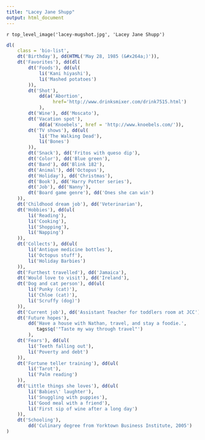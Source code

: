 ```yaml
---
title: "Lacey Jane Shupp"
output: html_document
---
```


`r top_level_image('lacey-mugshot.jpg', 'Lacey Jane Shupp')`

```r
dl(
    class = 'bio-list',
    dt('Birthday'), dd(HTML('May 28, 1985 (&#x264a;)')),
    dt('Favorites'), dd(dl(
        dt('Foods'), dd(ul(
            li('Kani hiyashi'),
            li('Mashed potatoes')
        )),
        dt('Shot'),
            dd(a('Abortion',
                 href='http://www.drinksmixer.com/drink7515.html')
            ),
        dt('Wine'), dd('Moscato'),
        dt('Vacation spot'),
            dd(a('Knoebels', href = 'http://www.knoebels.com/')),
        dt('TV shows'), dd(ul(
            li('The Walking Dead'),
            li('Bones')
        )),
        dt('Snack'), dd('Fritos with queso dip'),
        dt('Color'), dd('Blue green'),
        dt('Band'), dd('Blink 182'),
        dt('Animal'), dd('Octopus'),
        dt('Holiday'), dd('Christmas'),
        dt('Book'), dd('Harry Potter series'),
        dt('Job'), dd('Nanny'),
        dt('Board game genre'), dd('Ones she can win')
    )),
    dt('Childhood dream job'), dd('Veterinarian'),
    dt('Hobbies'), dd(ul(
        li('Reading'),
        li('Cooking'),
        li('Shopping'),
        li('Napping')
    )),
    dt('Collects'), dd(ul(
        li('Antique medicine bottles'),
        li('Octopus stuff'),
        li('Holiday Barbies')
    )),
    dt('Furthest travelled'), dd('Jamaica'),
    dt('Would love to visit'), dd('Ireland'),
    dt('Dog and cat person'), dd(ul(
        li('Punky (cat)'),
        li('Chloe (cat)'),
        li('Scruffy (dog)')
    )),
    dt('Current job'), dd('Assistant Teacher for toddlers room at JCC'),
    dt('Future hopes'),
        dd('Have a house with Nathan, travel, and stay a foodie.',
           tags$q('"Taste my way through travel"')
        ),
    dt('Fears'), dd(ul(
        li('Teeth falling out'),
        li('Poverty and debt')
    )),
    dt('Fortune teller training'), dd(ul(
        li('Tarot'),
        li('Palm reading')
    )),
    dt('Little things she loves'), dd(ul(
        li('Babies\' laughter'),
        li('Snuggling with puppies'),
        li('Good meal with a friend'),
        li('First sip of wine after a long day')
    )),
    dt('Schooling'),
        dd('Culinary degree from Yorktown Business Institute, 2005')
)
```